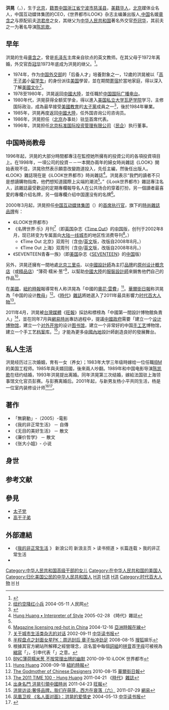 {{noteTA
|1=zh-cn:瓦瑟学院; zh-hk:瓦薩爾學院; zh-tw:瓦薩學院
|2=zh-cn:奥普拉·温弗里; zh-hk:奧花·雲費; zh-tw:歐普拉·溫芙蕾
|3=zh-cn:奥普拉; zh-hk:奧花; zh-tw:歐普拉
|4=zh-cn:温弗里; zh-hk:雲費; zh-tw:溫芙蕾}}
{{Infobox writer
| name          = 洪晃
| nickname      = 妞妞
| image         = Hong Huang at TEDxBeijing 2009.JPG
| image_size    = 250px
| pseudonym     = 
| birth_name    = 
| birth_date    = {{birth date and age|1962|7|16}}
| birth_place   = {{PRC}}[[北京|北京]]
| death_date    = 
| death_place   = 
| occupation    = [[報刊|報刊]][[雜誌|雜誌]]专栏[[作家|作家]]<br/>[[綜藝節目|綜藝節目]]（談話類）[[主持|主持]]<br/>[[中国互动媒体集团|中国互动媒体集团]][[首席执行官|首席执行官]]<br/>[[BNC中国原创设计平台|BNC中国原创设计平台]]投资人
| nationality   = {{USA}}
| period        = 1996年至今
| genre         = 
| subject       = 
| movement      = 
| notable_works = 《我的非正常生活》
| spouse        = Andrew Yu（1983年-1985年）<br/>[[陈凯歌|陈凯歌]]（1989-1993）<br/>彭赛（1993-2005）<br/>杨小平（2005至今）
| parents       = [[洪君彦|洪君彦]]<br/>[[章含之|章含之]]
| children      = 1（养女）
| relatives     = [[乔冠华|乔冠华]]（继父）<br/>[[章士钊|章士钊]]（养外祖父）<br/>[[陈度|陈度]]（亲外祖父）
| awards        = 2011年[[时代百大人物|时代百大人物]]
| education     = {{USA}}[[瓦萨学院|瓦萨学院]]
| signature     = 
| website       = [http://blog.sina.com.cn/honghuang 新浪博客] [http://www.weibo.com/honghuang 新浪微博] [http://t.qq.com/honghuang 腾讯微博]
}}
'''洪晃'''（{{lang-en|Hong Huang}}，{{bd|1962年|7月16日|||catIdx=H洪}}），生于[[北京|北京]]，[[籍貫|籍貫]][[中国|中国]][[浙江省|浙江省]][[宁波市|宁波市]][[慈溪县|慈溪县]]，[[美籍华人|美籍华人]]，[[北京|北京]]媒体业名人，中国互动媒体集团的CEO，《世界都市iLOOK》杂志主编兼出版人,[[中国|中国]]名媛[[章含之|章含之]]与原配前夫[[洪君彦|洪君彦]]之女，其继父为[[中华人民共和国|中华人民共和国]]著名外交官[[乔冠华|乔冠华]]，其前夫之一为著名导演[[陈凯歌|陈凯歌]]。

== 早年 ==
洪晃的生母[[章含之|章含之]]，曾是[[毛泽东|毛泽东]]主席亲自钦点的英文教师。在其父母于1972年离婚，外交官[[乔冠华|乔冠华]]1973年底成为洪晃的继父。<ref name="《我和章含之离婚前后》">{{cite web| language=| publisher=明报| title=《我和章含之离婚前后》| url=http://blog.ifeng.com/article/1277784.html| author=洪君彦| date=2004-02-16| accessdate=2011-04-26| deadurl=yes| archiveurl=https://web.archive.org/web/20120819110605/http://blog.ifeng.com/article/1277784.html| archivedate=2012-08-19}}</ref>。

* 1974年，作为[[中华人民共和国外交部|中国外交部]]的「后备人才」培養對象之一，12歲的洪晃被以「[[高干子弟|高干子弟]]小[[留学生|留学生]]」的身份派往[[美国|美国]]學習，並在期間[[寄宿|寄宿]]於當地家庭，得以深入了解[[美國文化|美國文化]]<ref>[http://www.people.com.cn/GB/wenhua/1088/2490597.html 纽约空降红小兵] {{Wayback|url=http://www.people.com.cn/GB/wenhua/1088/2490597.html |date=20181112210520 }} 2004-05-11 人民网</ref>。
* 1978至1980年，洪晃返回[[中國大陸|中國大陸]]，並任職於[[中国国际广播电台|中国国际广播电台]]。
* 1980年代，洪晃获得全额奖学金，得以進入[[美国|美国]][[私立大学|私立大学]][[瓦萨学院|瓦萨学院]]学习，主修国际政治，成為最早接受[[美國教育|美國教育]]的[[太子黨|太子黨]]成員之一<ref>{{cite news |url= http://www.worldjournal.com/view/full_news/18664492/article-%E4%B8%AD%E5%9C%8B%E7%B4%85%E8%89%B2%E8%B2%B4%E6%97%8F-%E6%B9%A7%E7%BE%8E%E7%A7%81%E7%AB%8B%E5%90%8D%E6%A0%A1-?instance=m3 |title= 中國紅色貴族 湧美私立名校 |publisher= 世界新聞網 |date= 2012-05-20 |accessdate= 2012-05-20 |archive-date= 2014-07-28 |archive-url= https://web.archive.org/web/20140728065624/http://www.worldjournal.com/view/full_news/18664492/article-%E4%B8%AD%E5%9C%8B%E7%B4%85%E8%89%B2%E8%B2%B4%E6%97%8F-%E6%B9%A7%E7%BE%8E%E7%A7%81%E7%AB%8B%E5%90%8D%E6%A0%A1-?instance=m3 |dead-url= yes }}</ref>，後於1984年畢業。
* 1985年，洪晃再度返回[[中國大陸|中國大陸]]，任外国咨询公司咨询员。
* 1986年，洪晃担任{{link-en|德國金屬工業集團|Metallgesellschaft AG}}（[[北京|北京]]办事处）驻[[中國大陸|华]]首席代表。
* 1996年，洪晃担任[[北京|北京]][[北京标准国际投资管理有限公司|标准国际投资管理有限公司]]（[[民营企业|民企]]）执行董事。

== 中国時尚教母 ==
1996年起，洪晃的大部分時間都專注在監控她所擁有的投資公司的各項投資項目上。在1998年，一項公司的投資－－一本開办兩年的婦女時尚雜誌《LOOK》開始表現不佳，洪晃欣然表示願意改變跑道投入，先任主編，然後任出版人。《LOOK》雜誌現在是《iLOOK世界都市》時尚雜誌<ref name="Times 2005">[http://www.time.com/time/2005/style/030105/who/2.html Hung Huang • Interpreter of Style] {{Wayback|url=http://www.time.com/time/2005/style/030105/who/2.html |date=20100915063807 }} 2005-02-28 《時代》雜誌</ref>。洪晃表示“我們的讀者不只是想讀購物指南，他們想知道國際上尖端的潮流<ref name="Times 2005"/>。”《iLook世界都市》雜誌專注名人，該雜誌最受歡迎的定期專欄報导名人在公共场合的穿着打扮，另一個讀者最喜愛的專欄介绍名牌，另一個專欄介绍中国還没有的名牌<ref name="亞洲時報在線">[http://www.atimes.com/atimes/China/FL16Ad01.html Magazine licensing red-hot in China] {{Wayback|url=http://www.atimes.com/atimes/China/FL16Ad01.html |date=20110629044416 }} 2004-12-16 [[亞洲時報在線|亞洲時報在線]]</ref>。

2000年3月起，洪晃担任[[中國大陸|中国]][[中国互动媒体集团|互动媒体集团]]（{{lang|en|China Interactive Media Group}}）的[[首席执行官|首席执行官]]，旗下的[[時尚|時尚]][[雜誌|雜誌]][[品牌|品牌]]有：
* 《iLOOK世界都市》
* 《名牌世界·乐》月刊<ref name="中华读书报2002">[http://www.china.com.cn/chinese/feature/203400.htm 关于城市生活类杂志的对话] {{Wayback|url=http://www.china.com.cn/chinese/feature/203400.htm |date=20160305021643 }} 2002-09-11 [[中华读书报|中华读书报]]</ref>（即[[英国|英国]]杂志《[[Time_Out|Time Out]]》的[[中國大陸|中国]]版，创刊于2002年8月，现已转变为专属面向[[中國大陸|大陆]][[全球城市|一线城市]]的地区性消费导刊<ref>[http://yule.sohu.com/20080815/n258764204.shtml 半程盘点之封面女星PK：周迅封后 章子怡冲劲足] {{Wayback|url=http://yule.sohu.com/20080815/n258764204.shtml |date=20160304215001 }} 2008-08-15 [[搜狐|搜狐]]娱乐</ref>。）
** 《Time Out 北京》双周刊（含[[中文|中]]/[[英文|英文]]版，改版自2008年8月。）
** 《Time Out 上海》双周刊（含[[中文|中]]/[[英文|英文]]版，改版自2008年8月。）
* 《SEVENTEEN青春一族》（即[[美国|美国]]杂志《[[17_(美國雜誌)|SEVENTEEN]]》的[[中國大陸|中国]]版）

另外，洪晃还擁有一間地處[[北京|北京]][[三里屯|三里屯]]、以[[中國|中國]][[設計師|設計師]]為主打[[品牌|品牌]]的[[原创设计|原创设计]][[概念店|概念店]]（或[[精品店|精品店]]）“薄荷·糯米·葱”<ref>根據其官方網站所解釋之經營理念，店名當中每個[[詞組|詞組]]的[[拼音|拼音]]首[[字母|字母]]可被視為[[縮寫|縮寫]]「{{lang|en|B.N.C.}}」，引申代表「{{lang|en|Brand New China}}」之意。</ref>，以幫助[[中國大陸|中國大陸]]的[[服裝設計師|服裝設計師]]來銷售他們自己的作品<ref>[http://www.ilook.com.cn/ilook_bnc/20101208_4105 BNC薄荷糯米葱 不按常理出牌的幽默] {{Wayback|url=http://www.ilook.com.cn/ilook_bnc/20101208_4105 |date=20101215012822 }} 2010-09-10 iLOOK 世界都市</ref>。

在[[美國|美國]]，[[紐約時報|紐約時報]]報導常有人称洪晃為「中國的[[奧花·雲費|奧花·雲費]]」<ref name="紐約時報">[http://www.nytimes.com/ref/business/economy/huang.html Hung Huang] {{Wayback|url=http://www.nytimes.com/ref/business/economy/huang.html |date=20160307214353 }} 2008-09-18 [[紐約時報|紐約時報]]</ref>。[[華爾街日報|華爾街日報]]称洪晃為「中国的设计[[教母|教母]]」<ref name="華爾街日報">[http://online.wsj.com/article/SB10001424052748703960004575426852614702026.html?mod=googlenews_wsj The Godmother of Chinese Designers] 2010-08-15 [[華爾街日報|華爾街日報]]</ref>。《[[時代(雜誌)|時代]]》[[雜誌|雜誌]]將她選入了2011年最具影響力[[时代百大人物|时代百大人物]]<ref name="TIME">[http://www.time.com/time/specials/packages/article/0,28804,2066367_2066369_2066139,00.html The 2011 TIME 100 - Hung Huang] {{Wayback|url=http://www.time.com/time/specials/packages/article/0,28804,2066367_2066369_2066139,00.html |date=20130824014349 }} 2011-04-21 《[[時代(雜誌)|時代]]》[[雜誌|雜誌]]</ref>。

2011年4月，洪晃被[[台灣媒體|台灣媒體]]《[[旺報|旺報]]》採訪和標榜為「中國第一間設計博物館負責人」<ref name="旺報">[http://ssl.want-daily.com/News/Content.aspx?id=0&yyyymmdd=20110423&k=17915aed7bb9a81196139f84ceafb832&h=c6f057b86584942e415435ffb1fa93d4&nid=K@20110423@N0033.001 出身名門 洪晃引領中國時尚] {{Wayback|url=http://ssl.want-daily.com/News/Content.aspx?id=0&yyyymmdd=20110423&k=17915aed7bb9a81196139f84ceafb832&h=c6f057b86584942e415435ffb1fa93d4&nid=K@20110423@N0033.001 |date=20140730020834 }} 2011-04-23 [[旺報|旺報]]</ref>，並在同年7月與[[网易|網易時尚]]專訪過程中，提議[[中华人民共和国政府|中國政府]]需要「建立一个[[设计|设计]][[博物馆|博物馆]]，建立一个[[对外开放|对外开放]]的设计[[图书馆|图书馆]]，建立一个非常好的中国[[手工艺|手工艺]]博物馆，建立一个手工艺[[档案|档案]]库。<ref name="網易">[http://fashion.163.com/11/0729/13/7A4R178F00264J1O_6.html 洪晃访谈:奢侈品牌，我们在萌芽，西方在衰落（六）] {{Wayback|url=http://fashion.163.com/11/0729/13/7A4R178F00264J1O_6.html |date=20190609194254 }} 2011-07-29 [[網易|網易]]</ref>」才能為更多[[中國內地|中國內地]]設計師創造良好的發展舞台。

== 私人生活 ==
洪晃经历过三次婚姻，育有一女（养女）；1983年大学三年级時嫁给一位任職[[IBM|IBM]]的美国工程师。1985年與夫婿回國，後來兩人吵翻。1989年和中国电影导演[[陈凯歌|陈凯歌]]在纽约结婚，1993年洪晃提出离婚。同年洪晃第三次结婚，嫁給法国驻上海领事馆文化官员彭赛。与彭赛离婚后。2001年起，与新男友杨小平共同生活，杨是一位室内装修设计师<ref name="中华读书报2004">[http://news.xinhuanet.com/book/2004-05/13/content_1466915.htm 凤凰卫视 《名人面对面》：洪晃的爱情史] {{Wayback|url=http://news.xinhuanet.com/book/2004-05/13/content_1466915.htm |date=20150310012049 }} 2004-05-13 [[中华读书报|中华读书报]]</ref><ref name="世界新聞網">{{cite news |url= http://www.worldjournal.com/view/full_news/2195584/article-%E5%90%8D%E5%B0%8E%E5%92%8C%E4%BB%96%E7%9A%84%E5%A5%B3%E4%BA%BA%E5%80%91? |title= 名導和他的女人們 |publisher= 世界新聞網 |date= 2009-03-27 |accessdate= 2012-05-20 |archive-date= 2014-07-28 |archive-url= https://web.archive.org/web/20140728065629/http://www.worldjournal.com/view/full_news/2195584/article-%E5%90%8D%E5%B0%8E%E5%92%8C%E4%BB%96%E7%9A%84%E5%A5%B3%E4%BA%BA%E5%80%91 |dead-url= yes }}</ref>。

== 著作 ==

* 「無窮動」-（2005）-電影
* 《我的非正常生活》 － 自傳
* 《无目的美好生活》 － 散文
* 《廉价哲学》 － 散文
* 《张大小姐》- 小说

== 身世 ==
{{章含之家族}}

== 参考文献 ==
{{Reflist|2}}

== 參見 ==
* [[太子党|太子党]]
* [[高干子弟_(中华人民共和国)|高干子弟]]

== 外部連結 ==
* 《[http://book.sina.com.cn/liter/myabnormallife/ 我的非正常生活] {{Wayback|url=http://book.sina.com.cn/liter/myabnormallife/ |date=20190610015416 }}》 新浪公司 新浪主页 > 读书频道 > 长篇连载 > 我的非正常生活
* {{Sinaweibo|honghuang}}

[[Category:中华人民共和国高级干部的女儿|Category:中华人民共和国高级干部的女儿]]
[[Category:在中华人民共和国的美国人|Category:在中华人民共和国的美国人]]
[[Category:归化美国公民的中华人民共和国人|Category:归化美国公民的中华人民共和国人]]
[[Category:北京人|H洪]]
[[Category:慈溪人|H洪]]
[[Category:宁波裔美国人|H洪]]
[[Category:时代百大人物|Category:时代百大人物]]
[[Category:洪姓|H]]
[[Category:瓦薩學院校友|H]]